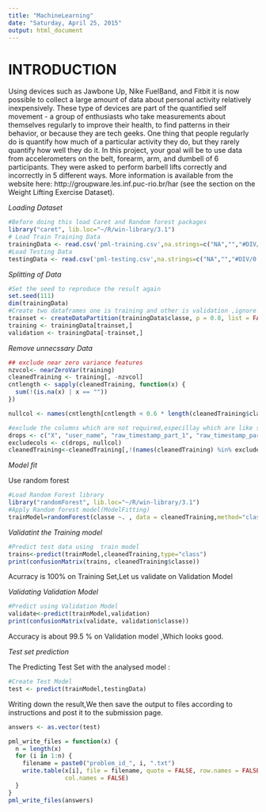 ```yaml
---
title: "MachineLearning"
date: "Saturday, April 25, 2015"
output: html_document
---
```

# **INTRODUCTION** 
Using devices such as Jawbone Up, Nike FuelBand, and Fitbit it is now possible to collect a large amount of data about personal activity relatively inexpensively. These type of devices are part of the quantified self movement - a group of enthusiasts who take measurements about themselves regularly to improve their health, to find patterns in their behavior, or because they are tech geeks. One thing that people regularly do is quantify how much of a particular activity they do, but they rarely quantify how well they do it. In this project, your goal will be to use data from accelerometers on the belt, forearm, arm, and dumbell of 6 participants. They were asked to perform barbell lifts correctly and incorrectly in 5 different ways. More information is available from the website here: http://groupware.les.inf.puc-rio.br/har (see the section on the Weight Lifting Exercise Dataset). 

*Loading Dataset*


```r
#Before doing this load Caret and Random forest packages
library("caret", lib.loc="~/R/win-library/3.1")
# Load Train Training Data
trainingData <- read.csv('pml-training.csv',na.strings=c("NA","","#DIV/0!"))
#Load Testing Data
testingData <- read.csv('pml-testing.csv',na.strings=c("NA","","#DIV/0!"))
```

*Splitting of Data*

```r
#Set the seed to reproduce the result again
set.seed(111)
dim(trainingData)
#Create two dataframes one is training and other is validation ,ignore Testing data frame as we already have it
trainset <- createDataPartition(trainingData$classe, p = 0.8, list = FALSE)
training <- trainingData[trainset,]
validation <- trainingData[-trainset,]

```

*Remove unnecssary Data*

```r
## exclude near zero variance features
nzvcol<- nearZeroVar(training)
cleanedTraining <- training[, -nzvcol]
cntlength <- sapply(cleanedTraining, function(x) {
  sum(!(is.na(x) | x == ""))
})

nullcol <- names(cntlength[cntlength < 0.6 * length(cleanedTraining$classe)])

#exclude the columns which are not required,especillay which are like string
drops <- c("X", "user_name", "raw_timestamp_part_1", "raw_timestamp_part_2","cvtd_timestamp", "new_window", "num_window")
excludecols <- c(drops, nullcol)
cleanedTraining<-cleanedTraining[,!(names(cleanedTraining) %in% excludecols)]

```

*Model fit*

Use random forest

```r
#Load Random Forest library
library("randomForest", lib.loc="~/R/win-library/3.1")
#Apply Random forest model(ModelFitting)
trainModel=randomForest(classe ~. , data = cleanedTraining,method="class",importance = TRUE, ntrees = 10)
```

*Validatint the Training  model*
```r
#Predict test data using  train model
trains<-predict(trainModel,cleanedTraining,type="class")
print(confusionMatrix(trains, cleanedTraining$classe))
```
 
Acurracy is 100% on Training Set,Let us validate on Validation Model


*Validating Validation Model*
```r
#Predict using Validation Model
validate<-predict(trainModel,validation)
print(confusionMatrix(validate, validation$classe))
```
  Accuracy is about 99.5 % on Validation model ,Which looks good.

*Test set prediction*

The Predicting Test Set with the analysed model :

```r
#Create Test Model
test <- predict(trainModel,testingData)
```

Writing down the result,We then save the output to files according to instructions and post it to the submission page.
```r
answers <- as.vector(test)

pml_write_files = function(x) {
  n = length(x)
  for (i in 1:n) {
    filename = paste0("problem_id_", i, ".txt")
    write.table(x[i], file = filename, quote = FALSE, row.names = FALSE, 
                col.names = FALSE)
  }
}
pml_write_files(answers)
```











